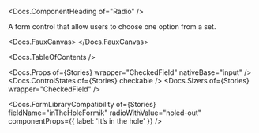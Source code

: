 


<Meta of={Stories} />

<Docs.ComponentHeading of="Radio" />

A form control that allow users to choose one option from a set.

<Docs.FauxCanvas>
  <Radio label="I hope you don’t regret checking me" />
</Docs.FauxCanvas>

<Docs.TableOfContents />

<Docs.Props of={Stories} wrapper="CheckedField" nativeBase="input" />
<Docs.ControlStates of={Stories} checkable />
<Docs.Sizers of={Stories} wrapper="CheckedField" />

<Docs.FormLibraryCompatibility
  of={Stories}
  fieldName="inTheHoleFormik"
  radioWithValue="holed-out"
  componentProps={{ label: 'It’s in the hole' }}
/>

